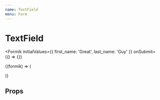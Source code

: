```yaml
---
name: TextField
menu: Form
---
```



# TextField

<Formik
  initialValues={{ first_name: 'Great', last_name: 'Guy' }}
  onSubmit={() => {}}
>
  {(formik) => (
    <Form>
      <Field name="first_name" component={TextField} placeholder="First name" />
      <Field name="last_name" component={TextField} placeholder="Last name" />
    </Form>
  )}
</Formik>


## Props

<PropsTable of={TextField} />
